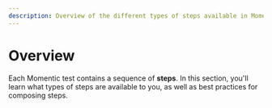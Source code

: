 ```yaml
---
description: Overview of the different types of steps available in Momentic.
---
```


# Overview

Each Momentic test contains a sequence of **steps**. In this section, you'll learn what types of steps are available to you, as well as best practices for composing steps.
